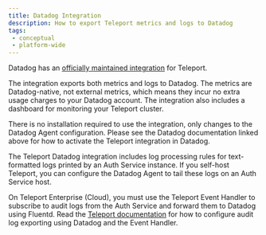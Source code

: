 ```yaml
---
title: Datadog Integration
description: How to export Teleport metrics and logs to Datadog
tags:
 - conceptual
 - platform-wide
---
```


Datadog has an [officially maintained integration](https://docs.datadoghq.com/integrations/teleport/) for Teleport.

The integration exports both metrics and logs to Datadog. The metrics are Datadog-native,
not external metrics, which means they incur no extra usage charges to your Datadog account.
The integration also includes a dashboard for monitoring your Teleport cluster.

There is no installation required to use the integration, only changes to the Datadog
Agent configuration. Please see the Datadog documentation linked above for how to activate
the Teleport integration in Datadog.

The Teleport Datadog integration includes log processing rules for
text-formatted logs printed by an Auth Service instance. If you self-host
Teleport, you can configure the Datadog Agent to tail these logs on an Auth
Service host. 

On Teleport Enterprise (Cloud), you must use the Teleport Event Handler to
subscribe to audit logs from the Auth Service and forward them to Datadog using
Fluentd. Read the [Teleport documentation](../../../zero-trust-access/export-audit-events/datadog.mdx)
for how to configure audit log exporting using Datadog and the Event Handler.
